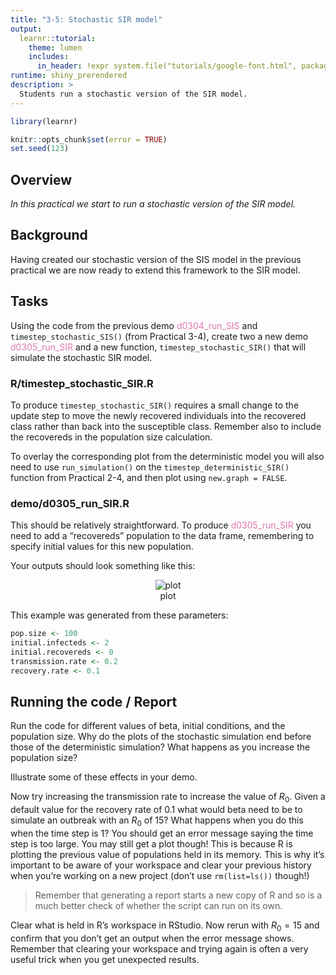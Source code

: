 ```yaml
---
title: "3-5: Stochastic SIR model"
output: 
  learnr::tutorial:
    theme: lumen
    includes:
      in_header: !expr system.file("tutorials/google-font.html", package = "RPiR")
runtime: shiny_prerendered
description: >
  Students run a stochastic version of the SIR model.
---
```


```r
library(learnr)

knitr::opts_chunk$set(error = TRUE)
set.seed(123)
```

## Overview

*In this practical we start to run a stochastic version of the SIR model.*

## Background

Having created our stochastic version of the SIS model in the previous practical
we are now ready to extend this framework to the SIR model.

## Tasks

Using the code from the previous demo 
<span style="color: #de77ae;">d0304_run_SIS</span> and
`timestep_stochastic_SIS()` (from Practical 3-4), create two a new demo 
<span style="color: #de77ae;">d0305_run_SIR</span> and a new function,
`timestep_stochastic_SIR()` that will simulate
the stochastic SIR model.

### R/timestep_stochastic_SIR.R

To produce `timestep_stochastic_SIR()` requires a small change to the update step
to move the newly recovered individuals into the recovered class rather than 
back into the susceptible class. Remember also to include the recovereds in the
population size calculation.

To overlay the corresponding plot from the deterministic model you will also 
need to use `run_simulation()` on the `timestep_deterministic_SIR()` function 
from Practical 2-4, and then plot using `new.graph = FALSE`.

### demo/d0305_run_SIR.R

This should be relatively straightforward. To produce 
<span style="color: #de77ae;">d0305_run_SIR</span> you need to add a 
"recovereds" population to the data frame, remembering to specify 
initial values for this new population.

Your outputs should look something like this:

<center>![plot](images/3-5.gif)</center>

This example was generated from these parameters:

```r
pop.size <- 100
initial.infecteds <- 2
initial.recovereds <- 0
transmission.rate <- 0.2
recovery.rate <- 0.1
```

## Running the code / Report

Run the code for different values of beta, initial conditions, and the
population size. Why do the plots of the stochastic simulation end before those
of the deterministic simulation? What happens as you increase the population 
size?

Illustrate some of these effects in your demo.

Now try increasing the transmission rate to increase the value of $R_0$. Given 
a default value for the recovery rate of 0.1 what would beta need to be to 
simulate an outbreak with an $R_0$ of 15? What happens when you do this when the
time step is 1? You should get an error message saying the time step is too
large. You may still get a plot though! This is because R is plotting the 
previous value of populations held in its memory. This is why it's important to 
be aware of your workspace and clear your previous history when you're working 
on a new project (don't use `rm(list=ls())` though!) 

> Remember that generating a report starts a new copy of R and so is a much 
better check of whether the script can run on its own.

Clear what is held in R’s workspace in RStudio. Now rerun with $R_0 = 15$ and 
confirm that you don't get an output when the error message shows. Remember
that clearing your workspace and trying again is often a very useful trick when
you get unexpected results.
